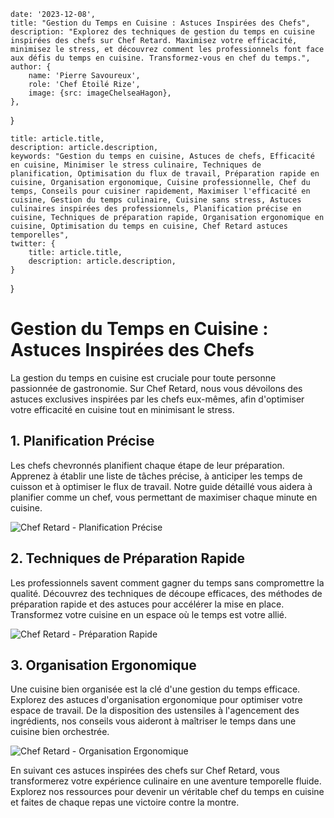 
    date: '2023-12-08',
    title: "Gestion du Temps en Cuisine : Astuces Inspirées des Chefs",
    description: "Explorez des techniques de gestion du temps en cuisine inspirées des chefs sur Chef Retard. Maximisez votre efficacité, minimisez le stress, et découvrez comment les professionnels font face aux défis du temps en cuisine. Transformez-vous en chef du temps.",
    author: {
        name: 'Pierre Savoureux',
        role: 'Chef Étoilé Rize',
        image: {src: imageChelseaHagon},
    },
}

    title: article.title,
    description: article.description,
    keywords: "Gestion du temps en cuisine, Astuces de chefs, Efficacité en cuisine, Minimiser le stress culinaire, Techniques de planification, Optimisation du flux de travail, Préparation rapide en cuisine, Organisation ergonomique, Cuisine professionnelle, Chef du temps, Conseils pour cuisiner rapidement, Maximiser l'efficacité en cuisine, Gestion du temps culinaire, Cuisine sans stress, Astuces culinaires inspirées des professionnels, Planification précise en cuisine, Techniques de préparation rapide, Organisation ergonomique en cuisine, Optimisation du temps en cuisine, Chef Retard astuces temporelles",
    twitter: {
        title: article.title,
        description: article.description,
    }
}

# Gestion du Temps en Cuisine : Astuces Inspirées des Chefs

La gestion du temps en cuisine est cruciale pour toute personne passionnée de gastronomie. Sur Chef Retard, nous vous dévoilons des astuces exclusives inspirées par les chefs eux-mêmes, afin d'optimiser votre efficacité en cuisine tout en minimisant le stress.

## 1. Planification Précise

Les chefs chevronnés planifient chaque étape de leur préparation. Apprenez à établir une liste de tâches précise, à anticiper les temps de cuisson et à optimiser le flux de travail. Notre guide détaillé vous aidera à planifier comme un chef, vous permettant de maximiser chaque minute en cuisine.

![Chef Retard - Planification Précise](./precise-planning.jpg)

## 2. Techniques de Préparation Rapide

Les professionnels savent comment gagner du temps sans compromettre la qualité. Découvrez des techniques de découpe efficaces, des méthodes de préparation rapide et des astuces pour accélérer la mise en place. Transformez votre cuisine en un espace où le temps est votre allié.

![Chef Retard - Préparation Rapide](./quick-prep.jpg)

## 3. Organisation Ergonomique

Une cuisine bien organisée est la clé d'une gestion du temps efficace. Explorez des astuces d'organisation ergonomique pour optimiser votre espace de travail. De la disposition des ustensiles à l'agencement des ingrédients, nos conseils vous aideront à maîtriser le temps dans une cuisine bien orchestrée.

![Chef Retard - Organisation Ergonomique](./ergonomic-organization.jpg)

En suivant ces astuces inspirées des chefs sur Chef Retard, vous transformerez votre expérience culinaire en une aventure temporelle fluide. Explorez nos ressources pour devenir un véritable chef du temps en cuisine et faites de chaque repas une victoire contre la montre.